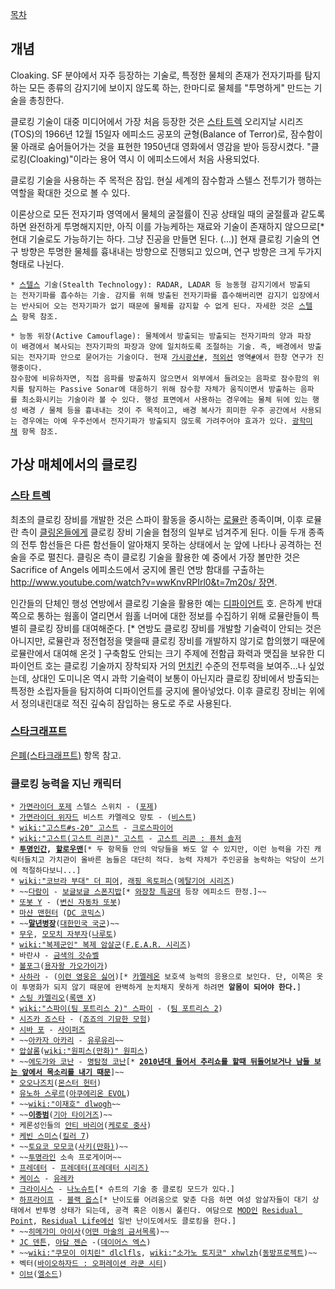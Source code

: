[[목차]]

== 개념 ==
Cloaking. SF 분야에서 자주 등장하는 기술로, 특정한 물체의 존재가 전자기파를 탐지하는 모든 종류의 감지기에 보이지 않도록 하는, 한마디로 물체를 "투명하게" 만드는 기술을 총칭한다. 

클로킹 기술이 대중 미디어에서 가장 처음 등장한 것은 [[스타 트렉]] 오리지날 시리즈(TOS)의 1966년 12월 15일자 에피소드 공포의 균형(Balance of Terror)로, 잠수함이 물 아래로 숨어들어가는 것을 표현한 1950년대 영화에서 영감을 받아 등장시켰다. "클로킹(Cloaking)"이라는 용어 역시 이 에피소드에서 처음 사용되었다.

클로킹 기술을 사용하는 주 목적은 잠입. 현실 세계의 잠수함과 스텔스 전투기가 행하는 역할을 확대한 것으로 볼 수 있다.

이론상으로 모든 전자기파 영역에서 물체의 굴절률이 진공 상태일 때의 굴절률과 같도록 하면 완전하게 투명해지지만, 아직 이를 가능케하는 재료와 기술이 존재하지 않으므로[* 현대 기술로도 가능하기는 하다. 그냥 진공을 만들면 된다. (...)] 현재 클로킹 기술의 연구 방향은 투명한 물체를 흉내내는 방향으로 진행되고 있으며, 연구 방향은 크게 두가지 형태로 나뉜다. 

 * [[스텔스]] 기술(Stealth Technology): RADAR, LADAR 등 능동형 감지기에서 방출되는 전자기파를 흡수하는 기술. 감지를 위해 방출된 전자기파를 흡수해버리면 감지기 입장에서는 반사되어 오는 전자기파가 없기 때문에 물체를 감지할 수 없게 된다. 자세한 것은 [[스텔스]] 항목 참조.

 * 능동 위장(Active Camouflage): 물체에서 방출되는 방출되는 전자기파의 양과 파장이 배경에서 복사되는 전자기파의 파장과 양에 일치하도록 조절하는 기술. 즉, 배경에서 방출되는 전자기파 안으로 묻어가는 기술이다. 현재 [[가시광선]][http://www.youtube.com/watch?v=PD83dqSfC0Y #], [[적외선]] 영역[http://dunkbear.egloos.com/3228120 #]에서 한창 연구가 진행중이다. 
 잠수함에 비유하자면, 직접 음파를 방출하지 않으면서 외부에서 들려오는 음파로 잠수함의 위치를 탐지하는 Passive Sonar에 대응하기 위해 잠수함 자체가 움직이면서 방출하는 음파를 최소화시키는 기술이라 볼 수 있다. 행성 표면에서 사용하는 경우에는 물체 뒤에 있는 행성 배경 / 물체 등을 흉내내는 것이 주 목적이고, 배경 복사가 희미한 우주 공간에서 사용되는 경우에는 아예 우주선에서 전자기파가 방출되지 않도록 가려주어야 효과가 있다. [[광학미채]] 항목 참조.

== 가상 매체에서의 클로킹 ==
=== [[스타 트렉]] ===
최초의 클로킹 장비를 개발한 것은 스파이 활동을 중시하는 [[로뮬란]] 종족이며, 이후 로뮬란 측이 [[클링온]]들에게 클로킹 장비 기술을 협정의 일부로 넘겨주게 된다. 이들 두개 종족의 전투 함선들은 다른 함선들이 알아채지 못하는 상태에서 눈 앞에 나타나 공격하는 전술을 주로 펼친다. 클링온 측이 클로킹 기술을 활용한 예 중에서 가장 볼만한 것은 Sacrifice of Angels 에피소드에서 궁지에 몰린 연방 함대를 구출하는 [[http://www.youtube.com/watch?v=wwKnvRPIrl0&t=7m20s/ 장면]].

인간들의 단체인 행성 연방에서 클로킹 기술을 활용한 예는 [[디파이언트]] 호. 은하계 반대쪽으로 통하는 웜홀이 열리면서 웜홀 너머에 대한 정보를 수집하기 위해 로뮬란들이 특별히 클로킹 장비를 대여해준다. [* 연방도 클로킹 장비를 개발할 기술력이 안되는 것은 아니지만, 로뮬란과 정전협정을 맺을때 클로킹 장비를 개발하지 않기로 합의했기 때문에 로뮬란에서 대여해 온것 ] 구축함도 안되는 크기 주제에 전함급 화력과 맷집을 보유한 디파이언트 호는 클로킹 기술까지 장착되자 거의 [[먼치킨]] 수준의 전투력을 보여주...나 싶었는데, 상대인 도미니온 역시 과학 기술력이 보통이 아닌지라 클로킹 장비에서 방출되는 특정한 소립자들을 탐지하여 디파이언트를 궁지에 몰아넣었다. 이후 클로킹 장비는 위에서 정의내린대로 적진 깊숙히 잠입하는 용도로 주로 사용된다.

=== [[스타크래프트]] ===
[[은폐(스타크래프트)]] 항목 참고.

=== 클로킹 능력을 지닌 캐릭터 ===
 * [[가면라이더 포제]] 스텔스 스위치 - ([[포제]])
 * [[가면라이더 위자드]] 비스트 카멜레오 망토 - ([[비스트(가면라이더 위자드)|비스트]])
 * [[wiki:"고스트#s-20" 고스트]] - [[크로스파이어]]
 * [[wiki:"고스트(고스트 리콘)" 고스트]] - [[고스트 리콘 : 퓨처 솔저]]
 * '''[[투명인간]], [[할로우맨]]'''[* 두 항목들 안의 악당들을 봐도 알 수 있지만, 이런 능력을 가진 캐릭터들치고 가치관이 올바른 놈들은 대단히 적다. 능력 자체가 주인공을 농락하는 악당이 쓰기에 적절하다보니...]
 * [[wiki:"코브라 부대" 더 피어]], [[래핑 옥토퍼스]]([[메탈기어 시리즈]])
 * ~~[[다람이]] - [[보글보글 스폰지밥]][* [[와장창 특공대]] 등장 에피소드 한정.]~~
 * [[또봇 Y]] - ([[변신 자동차 또봇]])
 * [[마샨 맨헌터]] ([[DC 코믹스]])
 * ~~'''[[말년병장]]'''([[대한민국 국군]])~~
 * [[무우]], [[모모치 자부자]]([[나루토]])
 * [[wiki:"복제군인" 복제 암살군]]([[F.E.A.R. 시리즈]])
 * 바란샤 - [[금색의 갓슈벨]] 
 * [[볼포그]]([[용자왕 가오가이가]])
 * [[사하라]] - ([[이런 영웅은 싫어]])[* [[카멜레온]] 보호색 능력의 응용으로 보인다. 단, 이쪽은 옷이 투명화가 되지 않기 때문에 완벽하게 눈치채지 못하게 하려면 '''알몸이 되어야 한다.''']
 * [[스팅 카멜리오]]([[록맨 X]])
 * [[wiki:"스파이(팀 포트리스 2)" 스파이]] - ([[팀 포트리스 2]]) 
 * [[시즈카 죠스타]] - ([[죠죠의 기묘한 모험]])
 * [[시바 포]] - [[사이퍼즈]]
 * ~~[[아카자 아카리]] - [[유루유리]]~~
 * [[압살롬]]([[wiki:"원피스(만화)" 원피스]])
 * ~~[[에도가와 코난]] - [[명탐정 코난]][* '''[http://jamba7.egloos.com/5750255 2010년대 들어서 추리쇼를 할때 뒤돌어보거나 남들 보는 앞에서 목소리를 내기 때문]''']~~
 * [[오오나즈치]]([[몬스터 헌터]])
 * [[유노하 스루르]]([[아쿠에리온 EVOL]])
 * ~~[[wiki:"이재호" dlwogh]]~~
 * ~~'''[[이종범]]'''([[기아 타이거즈]])~~
 * 케론성인들의 [[안티 바리어]]([[케로로 중사]])
 * [[케빈 스미스]]([[킬러 7]])
 * ~~[[토요코 모모코]]([[사키(만화)]])~~
 * ~~[[투명라인]] 소속 프로게이머~~
 * [[프레데터]] - [[프레데터(프레데터 시리즈)]]
 * [[케이스]] - [[유레카]]
 * [[크라이시스]] - [[나노슈트]][* 슈트의 기술 중 클로킹 모드가 있다.]
 * [[하프라이프]] - [[블랙 옵스]][* 난이도를 어려움으로 맞춘 다음 하면 여성 암살자들이 대기 상태에서 반투명 상태가 되는데, 공격 혹은 이동시 풀린다. 여담으로 [[MOD]]인 [[Residual Point]], [[Residual Life]]에선 일반 난이도에서도 클로킹을 한다.]
 * ~~[[히메가미 아이사]]([[어떤 마술의 금서목록]])~~
 * [[JC 덴튼]], [[아담 젠슨]] -([[데이어스 엑스]])
 * ~~[[wiki:"쿠모이 이치린" dlclfls]], [[wiki:"소가노 토지코" xhwlzh]]([[동방프로젝트]])~~
 * 벡터([[바이오하자드 : 오퍼레이션 라쿤 시티]])
 * [[이브]]([[엘소드]])
